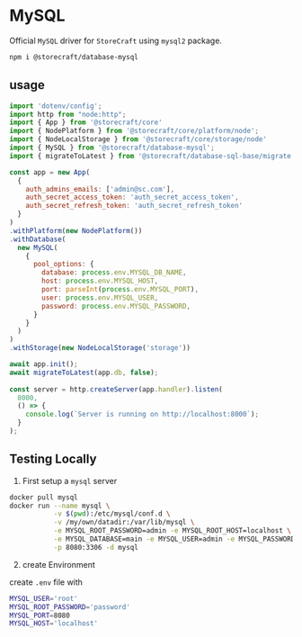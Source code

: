 # My**SQL**

Official `MySQL` driver for `StoreCraft` using `mysql2` package.

```bash
npm i @storecraft/database-mysql
```

## usage

```js
import 'dotenv/config';
import http from "node:http";
import { App } from '@storecraft/core'
import { NodePlatform } from '@storecraft/core/platform/node';
import { NodeLocalStorage } from '@storecraft/core/storage/node'
import { MySQL } from '@storecraft/database-mysql';
import { migrateToLatest } from '@storecraft/database-sql-base/migrate.js'

const app = new App(
  {
    auth_admins_emails: ['admin@sc.com'],
    auth_secret_access_token: 'auth_secret_access_token',
    auth_secret_refresh_token: 'auth_secret_refresh_token'
  }
)
.withPlatform(new NodePlatform())
.withDatabase(
  new MySQL(
    {
      pool_options: {
        database: process.env.MYSQL_DB_NAME,
        host: process.env.MYSQL_HOST,
        port: parseInt(process.env.MYSQL_PORT),
        user: process.env.MYSQL_USER,
        password: process.env.MYSQL_PASSWORD,
      }
    }
  )
)
.withStorage(new NodeLocalStorage('storage'))

await app.init();
await migrateToLatest(app.db, false);
 
const server = http.createServer(app.handler).listen(
  8000,
  () => {
    console.log(`Server is running on http://localhost:8000`);
  }
); 

```

## Testing Locally

1. First setup a `mysql` server

```zsh
docker pull mysql
docker run --name mysql \
           -v $(pwd):/etc/mysql/conf.d \
           -v /my/own/datadir:/var/lib/mysql \
           -e MYSQL_ROOT_PASSWORD=admin -e MYSQL_ROOT_HOST=localhost \
           -e MYSQL_DATABASE=main -e MYSQL_USER=admin -e MYSQL_PASSWORD=admin \
           -p 8080:3306 -d mysql
```

2. create Environment

create `.env` file with

```bash
MYSQL_USER='root'
MYSQL_ROOT_PASSWORD='password'
MYSQL_PORT=8080
MYSQL_HOST='localhost'
```
